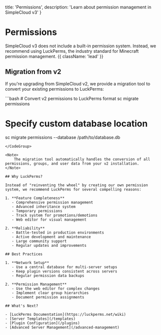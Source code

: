 
  title: 'Permissions',
  description: 'Learn about permission management in SimpleCloud v3'
}

# Permissions

SimpleCloud v3 does not include a built-in permission system. Instead, we recommend using LuckPerms, the industry standard for Minecraft permission management. {{ className: 'lead' }}

## Migration from v2

If you're upgrading from SimpleCloud v2, we provide a migration tool to convert your existing permissions to LuckPerms:

<CodeGroup>
```bash
# Convert v2 permissions to LuckPerms format
sc migrate permissions

# Specify custom database location
sc migrate permissions --database /path/to/database.db
```
</CodeGroup>

<Note>
    The migration tool automatically handles the conversion of all permissions, groups, and user data from your v2 installation.
</Note>

## Why LuckPerms?

Instead of "reinventing the wheel" by creating our own permission system, we recommend LuckPerms for several compelling reasons:

1. **Feature Completeness**
   - Comprehensive permission management
   - Advanced inheritance system
   - Temporary permissions
   - Track system for promotions/demotions
   - Web editor for visual management

2. **Reliability**
   - Battle-tested in production environments
   - Active development and maintenance
   - Large community support
   - Regular updates and improvements

## Best Practices

1. **Network Setup**
   - Use a central database for multi-server setups
   - Keep plugin versions consistent across servers
   - Regular permission data backups

2. **Permission Management**
   - Use the web editor for complex changes
   - Implement clear group hierarchies
   - Document permission assignments

## What's Next?

- [LuckPerms Documentation](https://luckperms.net/wiki)
- [Server Templates](/templates)
- [Plugin Configuration](/plugins)
- [Advanced Server Management](/advanced-management)